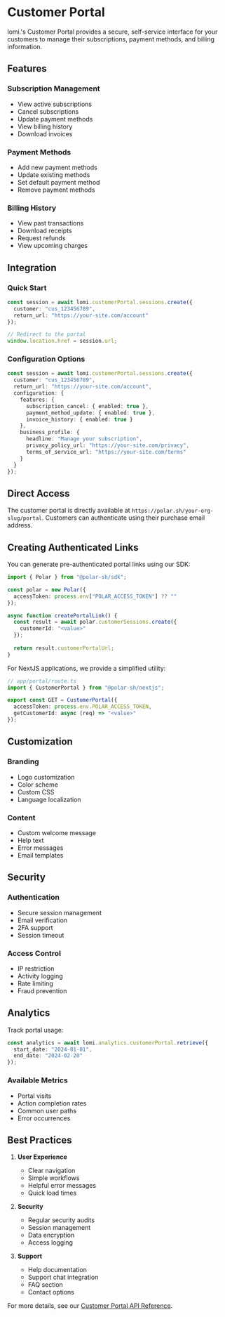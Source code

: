 # Customer Portal

lomi.'s Customer Portal provides a secure, self-service interface for your customers to manage their subscriptions, payment methods, and billing information.

## Features

### Subscription Management
- View active subscriptions
- Cancel subscriptions
- Update payment methods
- View billing history
- Download invoices

### Payment Methods
- Add new payment methods
- Update existing methods
- Set default payment method
- Remove payment methods

### Billing History
- View past transactions
- Download receipts
- Request refunds
- View upcoming charges

## Integration

### Quick Start

```typescript
const session = await lomi.customerPortal.sessions.create({
  customer: "cus_123456789",
  return_url: "https://your-site.com/account"
});

// Redirect to the portal
window.location.href = session.url;
```

### Configuration Options

```typescript
const session = await lomi.customerPortal.sessions.create({
  customer: "cus_123456789",
  return_url: "https://your-site.com/account",
  configuration: {
    features: {
      subscription_cancel: { enabled: true },
      payment_method_update: { enabled: true },
      invoice_history: { enabled: true }
    },
    business_profile: {
      headline: "Manage your subscription",
      privacy_policy_url: "https://your-site.com/privacy",
      terms_of_service_url: "https://your-site.com/terms"
    }
  }
});
```

## Direct Access

The customer portal is directly available at `https://polar.sh/your-org-slug/portal`. Customers can authenticate using their purchase email address.

## Creating Authenticated Links

You can generate pre-authenticated portal links using our SDK:

```typescript
import { Polar } from "@polar-sh/sdk";

const polar = new Polar({
  accessToken: process.env["POLAR_ACCESS_TOKEN"] ?? ""
});

async function createPortalLink() {
  const result = await polar.customerSessions.create({
    customerId: "<value>"
  });
  
  return result.customerPortalUrl;
}
```

For NextJS applications, we provide a simplified utility:

```typescript
// app/portal/route.ts
import { CustomerPortal } from "@polar-sh/nextjs";

export const GET = CustomerPortal({
  accessToken: process.env.POLAR_ACCESS_TOKEN,
  getCustomerId: async (req) => "<value>"
});
```

## Customization

### Branding
- Logo customization
- Color scheme
- Custom CSS
- Language localization

### Content
- Custom welcome message
- Help text
- Error messages
- Email templates

## Security

### Authentication
- Secure session management
- Email verification
- 2FA support
- Session timeout

### Access Control
- IP restriction
- Activity logging
- Rate limiting
- Fraud prevention

## Analytics

Track portal usage:

```typescript
const analytics = await lomi.analytics.customerPortal.retrieve({
  start_date: "2024-01-01",
  end_date: "2024-02-20"
});
```

### Available Metrics
- Portal visits
- Action completion rates
- Common user paths
- Error occurrences

## Best Practices

1. **User Experience**
   - Clear navigation
   - Simple workflows
   - Helpful error messages
   - Quick load times

2. **Security**
   - Regular security audits
   - Session management
   - Data encryption
   - Access logging

3. **Support**
   - Help documentation
   - Support chat integration
   - FAQ section
   - Contact options

For more details, see our [Customer Portal API Reference](/api-reference/customer-portal).